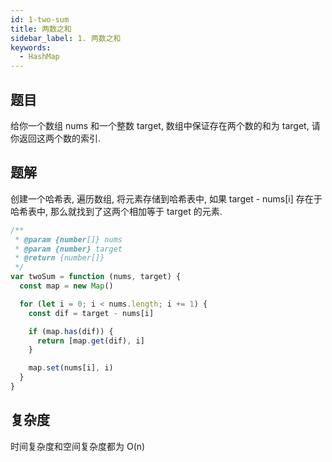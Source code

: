 ```yaml
---
id: 1-two-sum
title: 两数之和
sidebar_label: 1. 两数之和
keywords:
  - HashMap
---
```


## 题目

给你一个数组 nums 和一个整数 target, 数组中保证存在两个数的和为 target, 请你返回这两个数的索引.

## 题解

创建一个哈希表, 遍历数组, 将元素存储到哈希表中, 如果 target - nums[i] 存在于哈希表中, 那么就找到了这两个相加等于 target 的元素.

```ts
/**
 * @param {number[]} nums
 * @param {number} target
 * @return {number[]}
 */
var twoSum = function (nums, target) {
  const map = new Map()

  for (let i = 0; i < nums.length; i += 1) {
    const dif = target - nums[i]

    if (map.has(dif)) {
      return [map.get(dif), i]
    }

    map.set(nums[i], i)
  }
}
```

## 复杂度

时间复杂度和空间复杂度都为 O(n)
